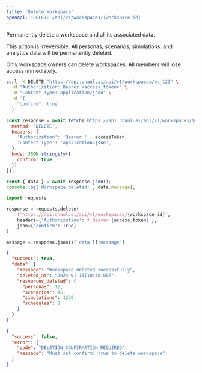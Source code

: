 ```yaml
---
title: 'Delete Workspace'
openapi: 'DELETE /api/v1/workspaces/{workspace_id}'
---
```


Permanently delete a workspace and all its associated data.

<Warning>
This action is irreversible. All personas, scenarios, simulations, and analytics data will be permanently deleted.
</Warning>

Only workspace owners can delete workspaces. All members will lose access immediately.

<RequestExample>

```bash cURL
curl -X DELETE "https://api.chanl.ai/api/v1/workspaces/ws_123" \
  -H "Authorization: Bearer <access_token>" \
  -H "Content-Type: application/json" \
  -d '{
    "confirm": true
  }'
```

```javascript JavaScript
const response = await fetch(`https://api.chanl.ai/api/v1/workspaces/${workspaceId}`, {
  method: 'DELETE',
  headers: {
    'Authorization': 'Bearer ' + accessToken,
    'Content-Type': 'application/json',
  },
  body: JSON.stringify({
    confirm: true
  })
});

const { data } = await response.json();
console.log('Workspace deleted:', data.message);
```

```python Python
import requests

response = requests.delete(
    f'https://api.chanl.ai/api/v1/workspaces/{workspace_id}',
    headers={'Authorization': f'Bearer {access_token}'},
    json={'confirm': True}
)

message = response.json()['data']['message']
```

</RequestExample>

<ResponseExample>

```json Success Response
{
  "success": true,
  "data": {
    "message": "Workspace deleted successfully",
    "deleted_at": "2024-01-15T10:30:00Z",
    "resources_deleted": {
      "personas": 12,
      "scenarios": 45,
      "simulations": 1250,
      "schedules": 8
    }
  }
}
```

```json Error Response
{
  "success": false,
  "error": {
    "code": "DELETION_CONFIRMATION_REQUIRED",
    "message": "Must set confirm: true to delete workspace"
  }
}
```

</ResponseExample>